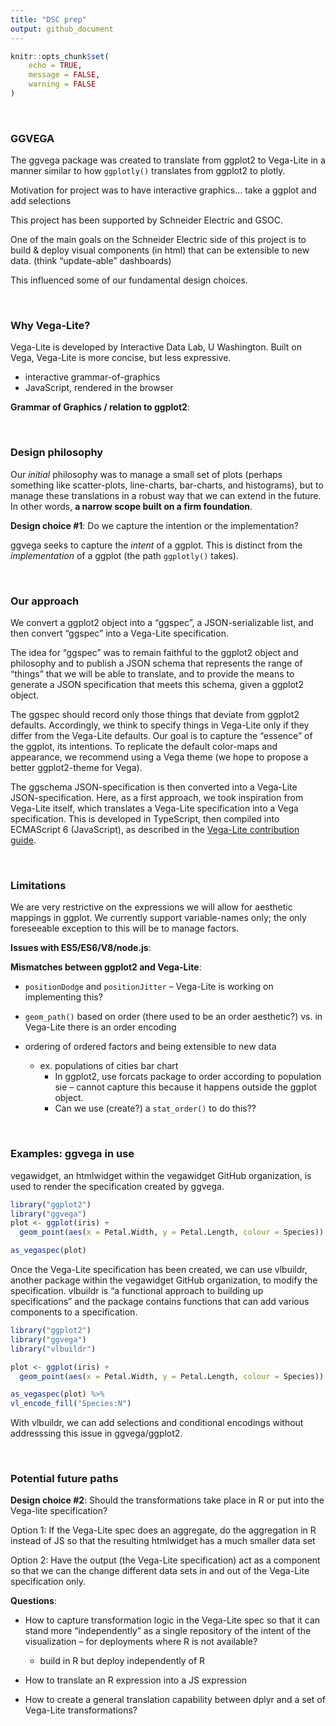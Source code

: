 ```yaml
---
title: "DSC prep"
output: github_document
---
```


```r
knitr::opts_chunk$set(
	echo = TRUE,
	message = FALSE,
	warning = FALSE
)
```

<br />

### GGVEGA

The ggvega package was created to translate from ggplot2 to Vega-Lite in a manner similar to how `ggplotly()` translates from ggplot2 to plotly. 

Motivation for project was to have interactive graphics... take a ggplot and add selections

This project has been supported by Schneider Electric and GSOC.

One of the main goals on the Schneider Electric side of this project is to build & deploy visual components (in html) that can be extensible to new data. (think "update-able" dashboards)


This influenced some of our fundamental design choices. 


<br />

### Why Vega-Lite?

Vega-Lite is developed by Interactive Data Lab, U Washington. Built on Vega, Vega-Lite is more concise, but less expressive.

- interactive grammar-of-graphics
- JavaScript, rendered in the browser


**Grammar of Graphics / relation to ggplot2**:



<br />


### Design philosophy

Our  *initial* philosophy was to manage a small set of plots (perhaps something like scatter-plots, line-charts, bar-charts, and histograms), but to manage these translations in a robust way that we can extend in the future. In other words, **a narrow scope built on a firm foundation**.



**Design choice #1**: Do we capture the intention or the implementation?

ggvega seeks to capture the *intent* of a ggplot. This is distinct from the *implementation* of a ggplot (the path `ggplotly()` takes). <!-- Our idea is to let the powerful defaults of the two packages take care of most of the work. In addition, we anticipated (at some point in the distant future) creating a Vega-lite theme for the visual components. -->



<br />


### Our approach

We convert a ggplot2 object into a "ggspec", a JSON-serializable list, and then convert "ggspec" into a Vega-Lite specification.

The idea for "ggspec" was to remain faithful to the ggplot2 object and philosophy and to publish a JSON schema that represents the range of "things" that we will be able to translate, and to provide the means to generate a JSON specification that meets this schema, given a ggplot2 object.

The ggspec should record only those things that deviate from ggplot2 defaults. Accordingly, we think to specify things in Vega-Lite only if they differ from the Vega-Lite defaults. Our goal is to capture the “essence” of the ggplot, its intentions. To replicate the default color-maps and appearance, we recommend using a Vega theme (we hope to propose a better ggplot2-theme for Vega).

The ggschema JSON-specification is then converted into a Vega-Lite JSON-specification. Here, as a first approach, we took inspiration from Vega-Lite itself, which translates a Vega-Lite specification into a Vega specification. This is developed in TypeScript, then compiled into ECMAScript 6 (JavaScript), as described in the [Vega-Lite contribution guide](https://github.com/vega/vega-lite/blob/master/CONTRIBUTING.md#suggested-programming-environment).


<br />


### Limitations

We are very restrictive on the expressions we will allow for aesthetic mappings in ggplot. We currently support variable-names only; the only foreseeable exception to this will be to manage factors.

**Issues with ES5/ES6/V8/node.js**:

**Mismatches between ggplot2 and Vega-Lite**:

- `positionDodge` and `positionJitter` -- Vega-Lite is working on implementing this?

- `geom_path()` based on order (there used to be an order aesthetic?) vs. in Vega-Lite there is an order encoding  

- ordering of ordered factors and being extensible to new data  
  - ex. populations of cities bar chart  
    - In ggplot2, use forcats package to order according to population sie -- cannot capture this because it happens outside the ggplot object.
    - Can we use (create?) a `stat_order()` to do this??


<br />


### Examples: ggvega in use

vegawidget, an htmlwidget within the vegawidget GitHub organization, is used to render the specification created by ggvega. 



```r
library("ggplot2")
library("ggvega")
plot <- ggplot(iris) + 
  geom_point(aes(x = Petal.Width, y = Petal.Length, colour = Species))

as_vegaspec(plot)
```

Once the Vega-Lite specification has been created, we can use vlbuildr, another package within the vegawidget GitHub organization, to modify the specification. vlbuildr is "a functional approach to building up specifications" and the package contains functions that can add various components to a specification.

```r
library("ggplot2")
library("ggvega")
library("vlbuildr")

plot <- ggplot(iris) + 
  geom_point(aes(x = Petal.Width, y = Petal.Length, colour = Species))

as_vegaspec(plot) %>%
vl_encode_fill("Species:N")
```

With vlbuildr, we can add selections and conditional encodings without addresssing this issue in ggvega/ggplot2.

<br />

### Potential future paths

**Design choice #2**: Should the transformations take place in R or put into the Vega-lite specification?

Option 1: If the Vega-Lite spec does an aggregate, do the aggregation in R instead of JS so that the resulting htmlwidget has a much smaller data set

Option 2: Have the output (the Vega-Lite specification) act as a component so that we can the change different data sets in and out of the Vega-Lite specification only.

**Questions**: 

- How to capture transformation logic in the Vega-Lite spec so that it can stand more "independently" as a single repository of the intent of the visualization -- for deployments where R is not available?

  - build in R but deploy independently of R

- How to translate an R expression into a JS expression

- How to create a general translation capability between dplyr and a set of Vega-Lite transformations?






